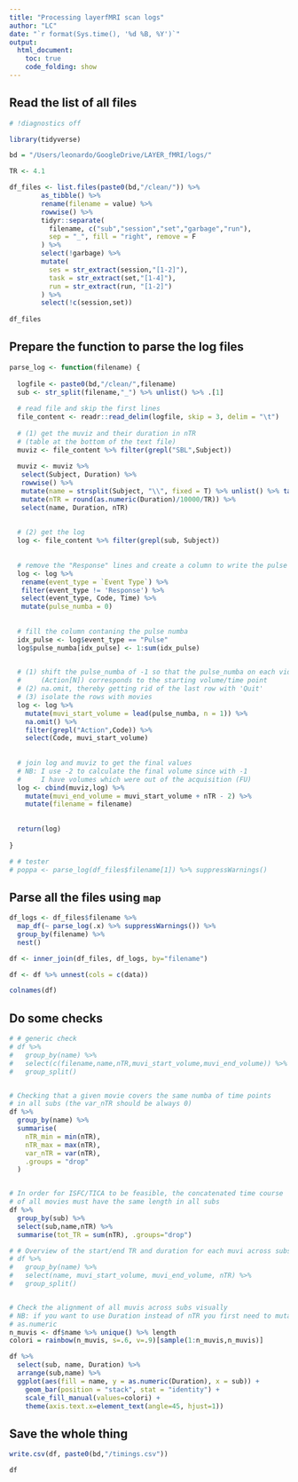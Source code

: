 ```yaml
---
title: "Processing layerfMRI scan logs"
author: "LC"
date: "`r format(Sys.time(), '%d %B, %Y')`"
output: 
  html_document:
    toc: true
    code_folding: show
---
```



## Read the list of all files
```r
# !diagnostics off

library(tidyverse)

bd = "/Users/leonardo/GoogleDrive/LAYER_fMRI/logs/"

TR <- 4.1

df_files <- list.files(paste0(bd,"/clean/")) %>% 
        as_tibble() %>%
        rename(filename = value) %>% 
        rowwise() %>% 
        tidyr::separate(
          filename, c("sub","session","set","garbage","run"),
          sep = "_", fill = "right", remove = F
        ) %>% 
        select(!garbage) %>% 
        mutate(
          ses = str_extract(session,"[1-2]"),
          task = str_extract(set,"[1-4]"),
          run = str_extract(run, "[1-2]")
        ) %>% 
        select(!c(session,set))
      
df_files

```



## Prepare the function to parse the log files
```r



parse_log <- function(filename) {
  
  logfile <- paste0(bd,"/clean/",filename)
  sub <- str_split(filename,"_") %>% unlist() %>% .[1]
  
  # read file and skip the first lines
  file_content <- readr::read_delim(logfile, skip = 3, delim = "\t")
  
  # (1) get the muviz and their duration in nTR 
  # (table at the bottom of the text file)
  muviz <- file_content %>% filter(grepl("SBL",Subject))
  
  muviz <- muviz %>% 
   select(Subject, Duration) %>%
   rowwise() %>% 
   mutate(name = strsplit(Subject, "\\", fixed = T) %>% unlist() %>% tail(n=1)) %>% 
   mutate(nTR = round(as.numeric(Duration)/10000/TR)) %>% 
   select(name, Duration, nTR)
  
  
  # (2) get the log
  log <- file_content %>% filter(grepl(sub, Subject))
  
  
  # remove the "Response" lines and create a column to write the pulse numba
  log <- log %>% 
   rename(event_type = `Event Type`) %>% 
   filter(event_type != 'Response') %>% 
   select(event_type, Code, Time) %>% 
   mutate(pulse_numba = 0)
  
  
  # fill the column contaning the pulse numba
  idx_pulse <- log$event_type == "Pulse"
  log$pulse_numba[idx_pulse] <- 1:sum(idx_pulse)

  
  # (1) shift the pulse_numba of -1 so that the pulse_numba on each video 
  #     (Action[N]) corresponds to the starting volume/time point
  # (2) na.omit, thereby getting rid of the last row with 'Quit'
  # (3) isolate the rows with movies
  log <- log %>% 
    mutate(muvi_start_volume = lead(pulse_numba, n = 1)) %>%
    na.omit() %>% 
    filter(grepl("Action",Code)) %>% 
    select(Code, muvi_start_volume)
  
  
  # join log and muviz to get the final values
  # NB: I use -2 to calculate the final volume since with -1 
  #     I have volumes which were out of the acquisition (FU)
  log <- cbind(muviz,log) %>% 
    mutate(muvi_end_volume = muvi_start_volume + nTR - 2) %>% 
    mutate(filename = filename)
    
  
  return(log)
  
}

# # tester
# poppa <- parse_log(df_files$filename[1]) %>% suppressWarnings()

```



## Parse all the files using `map`
```r

df_logs <- df_files$filename %>% 
  map_df(~ parse_log(.x) %>% suppressWarnings()) %>% 
  group_by(filename) %>% 
  nest()

df <- inner_join(df_files, df_logs, by="filename")

df <- df %>% unnest(cols = c(data))

colnames(df)

```



## Do some checks
```r

# # generic check
# df %>%
#   group_by(name) %>%
#   select(c(filename,name,nTR,muvi_start_volume,muvi_end_volume)) %>%
#   group_split()


# Checking that a given movie covers the same numba of time points
# in all subs (the var_nTR should be always 0)
df %>% 
  group_by(name) %>%
  summarise(
    nTR_min = min(nTR),
    nTR_max = max(nTR),
    var_nTR = var(nTR),
    .groups = "drop"
  )


# In order for ISFC/TICA to be feasible, the concatenated time course
# of all movies must have the same length in all subs
df %>% 
  group_by(sub) %>%
  select(sub,name,nTR) %>%
  summarise(tot_TR = sum(nTR), .groups="drop")

# # Overview of the start/end TR and duration for each muvi across subs
# df %>% 
#   group_by(name) %>% 
#   select(name, muvi_start_volume, muvi_end_volume, nTR) %>% 
#   group_split()


# Check the alignment of all muvis across subs visually
# NB: if you want to use Duration instead of nTR you first need to mutate it
# as.numeric
n_muvis <- df$name %>% unique() %>% length
colori = rainbow(n_muvis, s=.6, v=.9)[sample(1:n_muvis,n_muvis)]

df %>%
  select(sub, name, Duration) %>% 
  arrange(sub,name) %>%
  ggplot(aes(fill = name, y = as.numeric(Duration), x = sub)) +
    geom_bar(position = "stack", stat = "identity") +
    scale_fill_manual(values=colori) +
    theme(axis.text.x=element_text(angle=45, hjust=1))

```

## Save the whole thing
```r

write.csv(df, paste0(bd,"/timings.csv"))

df

```




















